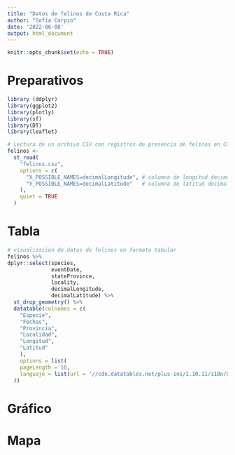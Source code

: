 ---
title: "Datos de felinos de Costa Rica"
author: "Sofía Carpio"
date: '2022-06-08'
output: html_document
---

```{r setup, include=FALSE}
knitr::opts_chunk$set(echo = TRUE)
```

# Preparativos 
```{r carga-paquetes, message=FALSE}
library (ddplyr)
library(ggplot2)
library(plotly)
library(sf)
library(DT)
library(leaflet)
```

```{r}
# Lectura de un archivo CSV con registros de presencia de felinos en Costa Rica
felinos <-
  st_read(
    "felinos.csv",
    options = c(
      "X_POSSIBLE_NAMES=decimalLongitude", # columna de longitud decimal
      "Y_POSSIBLE_NAMES=decimalLatitude"   # columna de latitud decimal
    ),
    quiet = TRUE
  )
```


# Tabla 
```{r tabla, echo=FALSE}
# visualización de datos de felinos en formato tabular 
felinos %>% 
dplyr::select(species, 
              eventDate, 
              stateProvince, 
              locality, 
              decimalLongitude,
              decimalLatitude) %>% 
  st_drop_geometry() %>% 
  datatable(colnames = c(
    "Especie", 
    "Fechas", 
    "Provincia",
    "Localidad", 
    "Longitud", 
    "Latitud"
    ),
    options = list(
    pageLength = 10, 
    languaje = list(url = '//cdn.datatables.net/plus-ins/1.10.11/i18n/Spanish.json')
  ))
```


# Gráfico 


# Mapa 